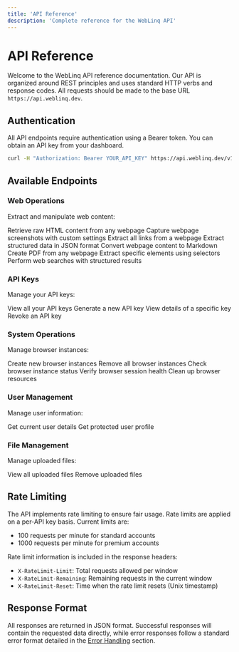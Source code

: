 ```yaml
---
title: 'API Reference'
description: 'Complete reference for the WebLinq API'
---
```


# API Reference

Welcome to the WebLinq API reference documentation. Our API is organized around REST principles and uses standard HTTP verbs and response codes. All requests should be made to the base URL `https://api.weblinq.dev`.

## Authentication

All API endpoints require authentication using a Bearer token. You can obtain an API key from your dashboard.

```bash
curl -H "Authorization: Bearer YOUR_API_KEY" https://api.weblinq.dev/v1/...
```

## Available Endpoints

### Web Operations

Extract and manipulate web content:

<CardGroup cols={2}>
  <Card title="Get HTML Content" href="/api-reference/web/get-raw-html-content-from-a-web-page">
    Retrieve raw HTML content from any webpage
  </Card>
  <Card title="Take Screenshot" href="/api-reference/web/take-a-screenshot-of-a-web-page">
    Capture webpage screenshots with custom settings
  </Card>
  <Card title="Extract Links" href="/api-reference/web/extract-links-from-a-web-page">
    Extract all links from a webpage
  </Card>
  <Card title="Extract JSON" href="/api-reference/web/extract-structured-data-from-a-web-page">
    Extract structured data in JSON format
  </Card>
  <Card title="Extract Markdown" href="/api-reference/web/extract-markdown-from-a-web-page">
    Convert webpage content to Markdown
  </Card>
  <Card title="Generate PDF" href="/api-reference/web/generate-pdf-from-a-web-page">
    Create PDF from any webpage
  </Card>
  <Card title="Scrape Elements" href="/api-reference/web/scrape-specific-elements-from-a-web-page">
    Extract specific elements using selectors
  </Card>
  <Card title="Web Search" href="/api-reference/web/search-the-web">
    Perform web searches with structured results
  </Card>
</CardGroup>

### API Keys

Manage your API keys:

<CardGroup cols={2}>
  <Card title="List Keys" href="/api-reference/api-keys/list-user-api-keys">
    View all your API keys
  </Card>
  <Card title="Create Key" href="/api-reference/api-keys/create-a-new-api-key">
    Generate a new API key
  </Card>
  <Card title="Get Key Details" href="/api-reference/api-keys/get-api-key-details">
    View details of a specific key
  </Card>
  <Card title="Delete Key" href="/api-reference/api-keys/delete-api-key">
    Revoke an API key
  </Card>
</CardGroup>

### System Operations

Manage browser instances:

<CardGroup cols={2}>
  <Card title="Create Browsers" href="/api-reference/system/create-browser-instances">
    Create new browser instances
  </Card>
  <Card title="Delete Browsers" href="/api-reference/system/delete-all-browser-instances">
    Remove all browser instances
  </Card>
  <Card title="Browser Status" href="/api-reference/system/get-browser-status-information">
    Check browser instance status
  </Card>
  <Card title="Session Health" href="/api-reference/system/test-browser-session-health">
    Verify browser session health
  </Card>
  <Card title="Cleanup" href="/api-reference/system/clean-up-browser-durable-object">
    Clean up browser resources
  </Card>
</CardGroup>

### User Management

Manage user information:

<CardGroup cols={2}>
  <Card title="Current User" href="/api-reference/user/get-current-user-information">
    Get current user details
  </Card>
  <Card title="User Profile" href="/api-reference/user/get-user-profile-protected">
    Get protected user profile
  </Card>
</CardGroup>

### File Management

Manage uploaded files:

<CardGroup cols={2}>
  <Card title="List Files" href="/api-reference/files/list-user-files">
    View all uploaded files
  </Card>
  <Card title="Delete File" href="/api-reference/files/delete-a-file">
    Remove uploaded files
  </Card>
</CardGroup>

## Rate Limiting

The API implements rate limiting to ensure fair usage. Rate limits are applied on a per-API key basis. Current limits are:

- 100 requests per minute for standard accounts
- 1000 requests per minute for premium accounts

Rate limit information is included in the response headers:

- `X-RateLimit-Limit`: Total requests allowed per window
- `X-RateLimit-Remaining`: Remaining requests in the current window
- `X-RateLimit-Reset`: Time when the rate limit resets (Unix timestamp)

## Response Format

All responses are returned in JSON format. Successful responses will contain the requested data directly, while error responses follow a standard error format detailed in the [Error Handling](/api-reference/errors) section.
